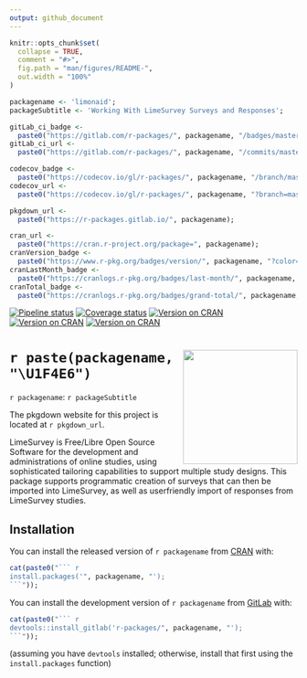 ```yaml
---
output: github_document
---
```


```r

knitr::opts_chunk$set(
  collapse = TRUE,
  comment = "#>",
  fig.path = "man/figures/README-",
  out.width = "100%"
)

packagename <- 'limonaid';
packageSubtitle <- 'Working With LimeSurvey Surveys and Responses';

gitLab_ci_badge <-
  paste0("https://gitlab.com/r-packages/", packagename, "/badges/master/pipeline.svg");
gitLab_ci_url <-
  paste0("https://gitlab.com/r-packages/", packagename, "/commits/master");

codecov_badge <-
  paste0("https://codecov.io/gl/r-packages/", packagename, "/branch/master/graph/badge.svg");
codecov_url <-
  paste0("https://codecov.io/gl/r-packages/", packagename, "?branch=master");

pkgdown_url <-
  paste0("https://r-packages.gitlab.io/", packagename);

cran_url <-
  paste0("https://cran.r-project.org/package=", packagename);
cranVersion_badge <-
  paste0("https://www.r-pkg.org/badges/version/", packagename, "?color=brightgreen");
cranLastMonth_badge <-
  paste0("https://cranlogs.r-pkg.org/badges/last-month/", packagename, "?color=brightgreen");
cranTotal_badge <-
  paste0("https://cranlogs.r-pkg.org/badges/grand-total/", packagename, "?color=brightgreen");

```

<!-- badges: start -->[![Pipeline status](`r gitLab_ci_badge`)](`r gitLab_ci_url`)
[![Coverage status](`r codecov_badge`)](`r codecov_url`)
[![Version on CRAN](`r cranVersion_badge`)](`r cran_url`)
[![Version on CRAN](`r cranLastMonth_badge`)](`r cran_url`)
[![Version on CRAN](`r cranTotal_badge`)](`r cran_url`)
<!-- badges: end -->
 
# <img src='img/hex-logo.png' align="right" height="200" /> `r paste(packagename, "\U1F4E6")`

`r packagename`: `r packageSubtitle`

The pkgdown website for this project is located at `r pkgdown_url`.

<!--------------------------------------------->
<!-- Start of a custom bit for every package -->
<!--------------------------------------------->

LimeSurvey is Free/Libre Open Source Software for
the development and administrations of online studies, using
sophisticated tailoring capabilities to support multiple study
designs. This package supports programmatic creation of surveys
that can then be imported into LimeSurvey, as well as
userfriendly import of responses from LimeSurvey studies.

<!--------------------------------------------->
<!--  End of a custom bit for every package  -->
<!--------------------------------------------->

## Installation

You can install the released version of ``r packagename`` from [CRAN](https://CRAN.R-project.org) with:

```r
cat(paste0("``` r
install.packages('", packagename, "');
```"));
```

You can install the development version of ``r packagename`` from [GitLab](https://gitlab.com) with:

```r
cat(paste0("``` r
devtools::install_gitlab('r-packages/", packagename, "');
```"));
```

(assuming you have `devtools` installed; otherwise, install that first using the `install.packages` function)
